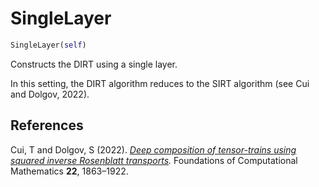 # SingleLayer { #deep_tensor.SingleLayer }

```python
SingleLayer(self)
```

Constructs the DIRT using a single layer.

In this setting, the DIRT algorithm reduces to the SIRT algorithm 
(see Cui and Dolgov, 2022).

## References {.doc-section .doc-section-references}

Cui, T and Dolgov, S (2022). *[Deep composition of tensor-trains 
using squared inverse Rosenblatt transports](https://doi.org/10.1007/s10208-021-09537-5).* 
Foundations of Computational Mathematics **22**, 1863--1922.